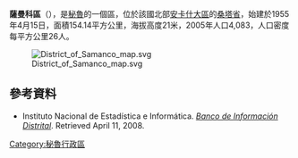 '''薩曼科區'''（{{lang-es|Distrito de Samanco}}），是[[秘魯|秘魯]]的一個區，位於該國北部[[安卡什大區|安卡什大區]]的[[桑塔省|桑塔省]]，始建於1955年4月15日，面積154.14平方公里，海拔高度21米，2005年人口4,083，人口密度每平方公里26人。

[[Image:District_of_Samanco_map.svg|right]]

==參考資料==
*{{es icon}} Instituto Nacional de Estadística e Informática. ''[https://web.archive.org/web/20080423164200/http://desa.inei.gob.pe/mapas/bid/ Banco de Información Distrital]''. Retrieved April 11, 2008.

{{coord|9|16|01|S|78|30|00|W|type:adm3rd_source:kolossus-itwiki|display=title}}

{{Peru-geo-stub}}
[[Category:秘魯行政區|Category:秘魯行政區]]